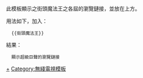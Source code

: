 <includeonly><!-- 在這裡加入模板的保護標識 --></includeonly><noinclude>{{template doc page viewed directly}}</noinclude>
<!-- 在本行下編輯模板說明 -->
此模板顯示之街頭魔法王之各屆的瀏覽鏈接，並放在上方。
;用法如下，加入：
   <nowiki>{{街頭魔法王}}</nowiki>

;結果：
   顯示超級巨聲的瀏覽鏈接
<includeonly>
<!-- 本行下加入模板的分類 -->
[[Category:街頭魔法王|+]]
[[Category:無綫電視模板]]
</includeonly>